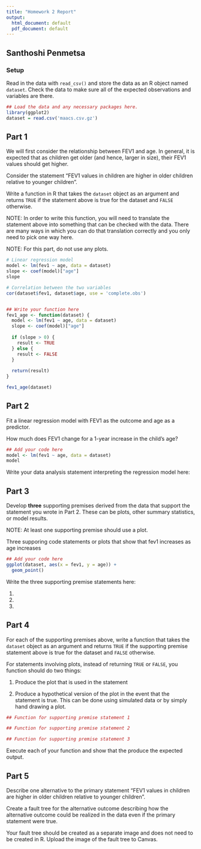 ```yaml
---
title: "Homework 2 Report"
output:
  html_document: default
  pdf_document: default
---
```



## Santhoshi Penmetsa

### Setup

Read in the data with `read_csv()` and store the data as an R object named `dataset`. Check the data to make sure all of the expected observations and variables are there.


```r
## Load the data and any necessary packages here.
library(ggplot2)
dataset = read.csv('maacs.csv.gz')

```

## Part 1

We will first consider the relationship between FEV1 and age. In general, it is expected that as children get older (and hence, larger in size), their FEV1 values should get higher. 

Consider the statement "FEV1 values in children are higher in older children relative to younger children". 

Write a function in R that takes the `dataset` object as an argument and returns `TRUE` if the statement above is true for the dataset and `FALSE` otherwise. 

NOTE: In order to write this function, you will need to translate the statement above into something that can be checked with the data. There are many ways in which you can do that translation correctly and you only need to pick one way here. 

NOTE: For this part, do not use any plots.

```r
# Linear regression model
model <- lm(fev1 ~ age, data = dataset)
slope <- coef(model)["age"]
slope

# Correlation between the two variables
cor(dataset$fev1, dataset$age, use = 'complete.obs')


## Write your function here
fev1_age <- function(dataset) {
  model <- lm(fev1 ~ age, data = dataset)
  slope <- coef(model)["age"]
  
  if (slope > 0) {
    result <- TRUE
  } else {
    result <- FALSE
  }
  
  return(result)
}

fev1_age(dataset)
```


## Part 2

Fit a linear regression model with FEV1 as the outcome and age as a predictor.

How much does FEV1 change for a 1-year increase in the child's age? 

```r
## Add your code here
model <- lm(fev1 ~ age, data = dataset)
model
```


Write your data analysis statement interpreting the regression model here:



## Part 3

Develop **three** supporting premises derived from the data that support the statement you wrote in Part 2. These can be plots, other summary statistics, or model results.

NOTE: At least one supporting premise should use a plot.

Three supporing code statements or plots that show that fev1 increases as age increases

```r
## Add your code here
ggplot(dataset, aes(x = fev1, y = age)) +
  geom_point()
```


Write the three supporting premise statements here:

1. 

2. 

3. 


## Part 4

For each of the supporting premises above, write a function that takes the `dataset` object as an argument and returns `TRUE` if the supporting premise statement above is true for the dataset and `FALSE` otherwise. 

For statements involving plots, instead of returning `TRUE` or `FALSE`, you function should do two things:

1. Produce the plot that is used in the statement

2. Produce a hypothetical version of the plot in the event that the statement is true. This can be done using simulated data or by simply hand drawing a plot.


```r
## Function for supporting premise statement 1

```


```r
## Function for supporting premise statement 2

```


```r
## Function for supporting premise statement 3

```

Execute each of your function and show that the produce the expected output.


## Part 5

Describe one alternative to the primary statement "FEV1 values in children are higher in older children relative to younger children". 

Create a fault tree for the alternative outcome describing how the alternative outcome could be realized in the data even if the primary statement were true.

Your fault tree should be created as a separate image and does not need to be created in R. Upload the image of the fault tree to Canvas.



